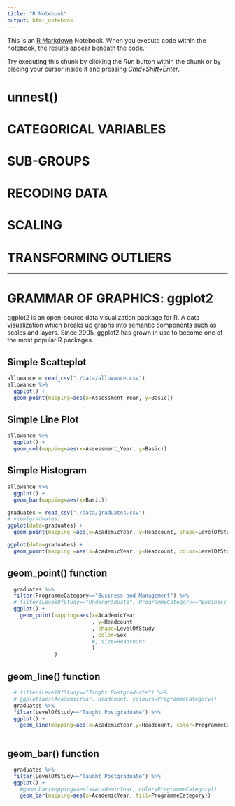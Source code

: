 ```yaml
---
title: "R Notebook"
output: html_notebook
---
```


This is an [R Markdown](http://rmarkdown.rstudio.com) Notebook. When you execute code within the notebook, the results appear beneath the code. 

Try executing this chunk by clicking the *Run* button within the chunk or by placing your cursor inside it and pressing *Cmd+Shift+Enter*. 

# unnest() 

# CATEGORICAL VARIABLES

# SUB-GROUPS

# RECODING DATA

# SCALING

# TRANSFORMING OUTLIERS



------------------------------------------------------------------------

# GRAMMAR OF GRAPHICS: ggplot2

ggplot2 is an open-source data visualization package for R. A data visualization which breaks up graphs into semantic components such as scales and layers. Since 2005, ggplot2 has grown in use to become one of the most popular R packages.

## Simple Scatteplot

```r
allowance = read_csv("./data/allowance.csv")
allowance %>% 
  ggplot() + 
  geom_point(mapping=aes(x=Assessment_Year, y=Basic)) 
```

## Simple Line Plot

```r
allowance %>% 
  ggplot() +
  geom_col(mapping=aes(x=Assessment_Year, y=Basic)) 
```

## Simple Histogram

```r
allowance %>% 
  ggplot() +
  geom_bar(mapping=aes(x=Basic))  
```

```r
graduates = read_csv("./data/graduates.csv")
# view(graduates)
ggplot(data=graduates) +
  geom_point(mapping =aes(x=AcademicYear, y=Headcount, shape=LevelOfStudy))

ggplot(data=graduates) +
  geom_point(mapping =aes(x=AcademicYear, y=Headcount, color=LevelOfStudy))
```

## geom_point() function

```r
  graduates %>% 
  filter(ProgrammeCategory=="Business and Management") %>%
  # filter(LevelOfStudy=="Undergraduate", ProgrammeCategory=="Business and Management") %>%
  ggplot() +
    geom_point(mapping=aes(x=AcademicYear
                           , y=Headcount
                           , shape=LevelOfStudy
                           , color=Sex
                           #, size=Headcount
                           )
               )
```

## geom_line() function

```r

  # filter(LevelOfStudy=="Taught Postgraduate") %>% 
  # ggplot(aes(AcademicYear, Headcount, colours=ProgrammeCategory)) 
  graduates %>% 
  filter(LevelOfStudy=="Taught Postgraduate") %>% 
  ggplot() +
    geom_line(mapping=aes(x=AcademicYear,y=Headcount, color=ProgrammeCategory))
    
```

## geom_bar() function

```r
  graduates %>% 
  filter(LevelOfStudy=="Taught Postgraduate") %>% 
  ggplot() +
    #geom_bar(mapping=aes(x=AcademicYear, color=ProgrammeCategory))
    geom_bar(mapping=aes(x=AcademicYear, fill=ProgrammeCategory))

```
